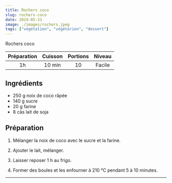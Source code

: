```yaml
---
title: Rochers coco
slug: rochers-coco
date: 2019-05-31
image: ./images/rochers.jpeg
tags: ["végétalien", "végétarien", "dessert"]
---
```


<StyledParagraph>Rochers coco</StyledParagraph>

| Préparation | Cuisson | Portions | Niveau |
| :-: | :-: | :-: | :-: |
| 1h | 10 min | 10 | Facile |

## Ingrédients
- <ListItem>250 g noix de coco râpée</ListItem>
- <ListItem>140 g sucre</ListItem>
- <ListItem>20 g farine</ListItem>
- <ListItem>8 càs lait de soja</ListItem>

## Préparation

1. Mélanger la noix de coco avec le sucre et la farine.

2. Ajouter le lait, mélanger.

3. Laisser reposer 1 h au frigo.

4. Former des boules et les enfourner à 210 °C pendant 5 à 10 minutes.

---
